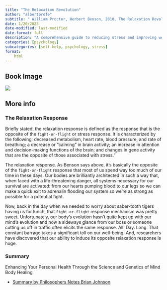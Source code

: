 ```yaml
---
title: "The Relaxation Revolution"
author: "albertprofe"
subtitle: " William Proctor, Herbert Benson, 2010, The Relaxation Revolution: Enhancing Your Personal Health Through the Science and Genetics of Mind Body Healing"
date: 1/20/2023
date-modified: last-modified
date-format: full
description: "A comprehensive guide to reducing stress and improving well-being. The Relaxation Revolution provides practical strategies for relaxation and mindfulness, so you can lead a more balanced and fulfilling life."
categories: [psychology]
subcategories: [self-help, psychology, stress]
format:
    html
---
```


## Book Image

![](/books/relaxationrevolution.jpg)


## More info


### The Relaxation Response

Briefly stated, the relaxation response is defined as the response that is the opposite of the 
``fight-or-flight`` or stress response. It is characterized by the following: decreased metabolism,
heart rate, blood pressure, and rate of breathing; a decrease or “calming” in brain activity; an
increase in attention and decision-making functions of the brain; and changes in gene activity
that are the opposite of those associated with stress.”

The relaxation response. As Benson says above, it’s basically the opposite of the ``fight-or-flight``
response that most of us spend way too much of our time in these days.
Our bodies are brilliantly architected in such a way that, when faced with a life-threatening
danger, all systems necessary for our survival are activated: from our hearts pumping blood
to our legs so we can make a quick exit to adrenalin flooding our system so we’re as strong as
possible for a potential fight.

Now, back in the day when we needed to worry about saber-tooth tigers having us for lunch, that
``fight-or-flight`` response mechanism was pretty sweet. Unfortunately, our body’s evolution hasn’t
quite kept up with our mind’s evolution and now a sideways glance from our boss or someone
cutting us off in traffic often elicits the same response. All. Day. Long.
That constant barrage takes a significant toll on our well-being. And, researchers have
discovered that our ability to induce its opposite relaxation response is huge.

### Summary

Enhancing Your Personal Health Through the Science and Genetics of Mind Body Healing


- [Summary by Philosophers Notes Brian Johnson](/books/The-Relaxation-Revolution.pdf)
